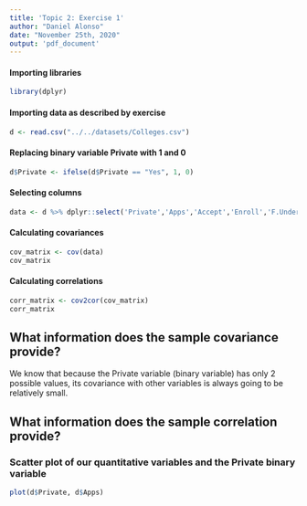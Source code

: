 ```yaml
---
title: 'Topic 2: Exercise 1'
author: "Daniel Alonso"
date: "November 25th, 2020"
output: 'pdf_document'
---
```


#### Importing libraries

```r
library(dplyr)
```

#### Importing data as described by exercise

```r
d <- read.csv("../../datasets/Colleges.csv")
```

#### Replacing binary variable Private with 1 and 0

```r
d$Private <- ifelse(d$Private == "Yes", 1, 0)
```

#### Selecting columns

```r
data <- d %>% dplyr::select('Private','Apps','Accept','Enroll','F.Undergrad')
```

#### Calculating covariances

```r
cov_matrix <- cov(data)
cov_matrix
```

\newpage

#### Calculating correlations

```r
corr_matrix <- cov2cor(cov_matrix)
corr_matrix
```

## What information does the sample covariance provide?

We know that because the Private variable (binary variable) has only 2 possible values, its covariance with other variables is always going to be relatively small.

\newpage

## What information does the sample correlation provide?



### Scatter plot of our quantitative variables and the Private binary variable

```r
plot(d$Private, d$Apps)
```